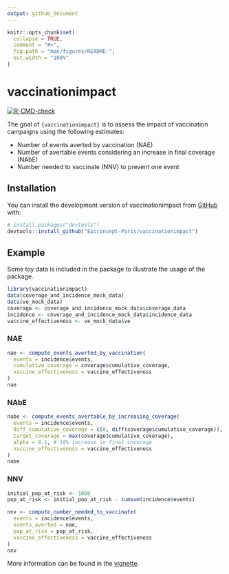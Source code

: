 ```yaml
---
output: github_document
---
```


<!-- README.md is generated from README.Rmd. Please edit that file -->

```r
knitr::opts_chunk$set(
  collapse = TRUE,
  comment = "#>",
  fig.path = "man/figures/README-",
  out.width = "100%"
)
```


# vaccinationimpact

<!-- badges: start -->
[![R-CMD-check](https://github.com/Epiconcept-Paris/vaccinationimpact/actions/workflows/R-CMD-check.yaml/badge.svg)](https://github.com/Epiconcept-Paris/vaccinationimpact/actions/workflows/R-CMD-check.yaml)
<!-- badges: end -->

The goal of `{vaccinationimpact}` is to assess the impact of vaccination campaigns using the following estimates:

- Number of events averted by vaccination (NAE)
- Number of avertable events considering an increase in final coverage (NAbE)
- Number needed to vaccinate (NNV) to prevent one event

## Installation

You can install the development version of vaccinationimpact from [GitHub](https://github.com/) with:

``` r
# install.packages("devtools")
devtools::install_github("Epiconcept-Paris/vaccinationimpact")
```

## Example

Some toy data is included in the package to illustrate the usage of the package.

```r
library(vaccinationimpact)
data(coverage_and_incidence_mock_data)
data(ve_mock_data)
coverage <- coverage_and_incidence_mock_data$coverage_data
incidence <- coverage_and_incidence_mock_data$incidence_data
vaccine_effectiveness <- ve_mock_data$ve
```

### NAE

```r
nae <- compute_events_averted_by_vaccination(
  events = incidence$events,
  cumulative_coverage = coverage$cumulative_coverage,
  vaccine_effectiveness = vaccine_effectiveness
)
nae
```

### NAbE

```r
nabe <- compute_events_avertable_by_increasing_coverage(
  events = incidence$events,
  diff_cumulative_coverage = c(0, diff(coverage$cumulative_coverage)),
  target_coverage = max(coverage$cumulative_coverage),
  alpha = 0.1, # 10% increase in final coverage
  vaccine_effectiveness = vaccine_effectiveness
)
nabe
```

### NNV

```r
initial_pop_at_risk <- 1000
pop_at_risk <- initial_pop_at_risk - cumsum(incidence$events)

nnv <- compute_number_needed_to_vaccinate(
  events = incidence$events,
  events_averted = nae,
  pop_at_risk = pop_at_risk,
  vaccine_effectiveness = vaccine_effectiveness
)
nnv
```

More information can be found in the [vignette](https://epiconcept-paris.github.io/vaccinationimpact/articles/vaccination_impact_estimates.html).
